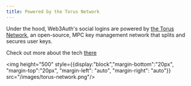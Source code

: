 ```yaml
---
title: Powered by the Torus Network
---
```


<link rel="stylesheet" href="https://cdn.jsdelivr.net/npm/katex@0.11.0/dist/katex.min.css" />

Under the hood, Web3Auth's social logins are powered by [the Torus Network](https://tor.us), an open-source, MPC key management network that splits and secures user keys.

Check out more about the tech [there](https://tor.us)

<img  height="500" style={{display:"block","margin-bottom":"20px", "margin-top":"20px", "margin-left": "auto", "margin-right": "auto"}} src="/images/torus-network.png"/>
